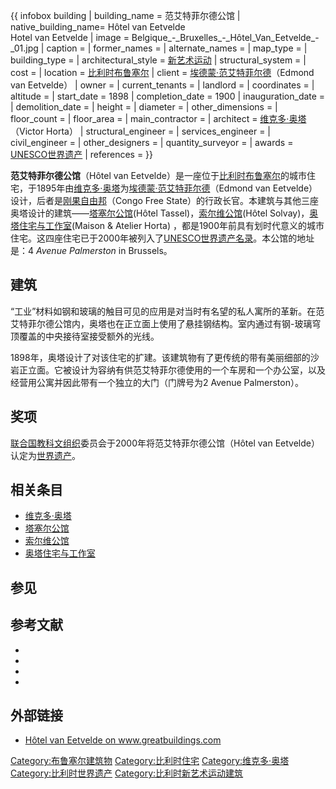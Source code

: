 {{ infobox building
| building_name       = 范艾特菲尔德公馆
| native_building_name= Hôtel van Eetvelde{{fr icon}} <br/> Hotel van Eetvelde{{nl icon}}
| image               = Belgique_-_Bruxelles_-_Hôtel_Van_Eetvelde_-_01.jpg
| caption             = 
| former_names        =
| alternate_names     =
| map_type            =
| building_type       =
| architectural_style = [[新艺术运动|新艺术运动]]
| structural_system   =
| cost                =
| location            = [[比利时|比利时]][[布鲁塞尔|布鲁塞尔]]
| client              = [[埃德蒙·范艾特菲尔德|埃德蒙·范艾特菲尔德]]（Edmond van Eetvelde）
| owner               =
| current_tenants     = 
| landlord            =
| coordinates         = {{coord|50|50|49.94|N|4|22|50.11|E|type:landmark_region:BE|display=inline,title}}
| altitude            = 
| start_date          = 1898
| completion_date     = 1900
| inauguration_date   =
| demolition_date     =
| height              =
| diameter            = 
| other_dimensions    =
| floor_count         =
| floor_area          = 
| main_contractor     =
| architect           = [[维克多·奥塔|维克多·奥塔]]（Victor Horta）
| structural_engineer =
| services_engineer   =
| civil_engineer      =
| other_designers     =
| quantity_surveyor   =
| awards              = [[UNESCO|UNESCO]][[世界遗产|世界遗产]]
| references          =
}}
{{世界文化遗产概要表
| site_img = File:Signature Victor Horta 1900.svg
| site_img_capt = 维克多·奥塔签名
| site_img_width = 275px
| zh_name = 建筑师维克多·奥塔-{}-的主要城市建筑（布鲁塞尔）
| en_name = Major Town Houses of the Architect Victor Horta (Brussels)
| fr_name = Habitations majeures de l'architecte Victor Horta (Bruxelles)
| country = {{BEL}}
| Region = 欧洲和北美地区
| criterion_c = (i)(ii)(iv)
| rg_year = 2000
| ex_rg_year = 
| remarks = 
| org_url = http://whc.unesco.org/en/list/1005 1005
| map_img = Image:Map of brussels in belgium.PNG
| map_img_width = 275px
}}

'''范艾特菲尔德公馆'''（Hôtel van Eetvelde）是一座位于[[比利时|比利时]][[布鲁塞尔|布鲁塞尔]]的城市住宅，于1895年由[[维克多·奥塔|维克多·奥塔]]为[[埃德蒙·范艾特菲尔德|埃德蒙·范艾特菲尔德]]（Edmond van Eetvelde）设计，后者是[[刚果自由邦|刚果自由邦]]（Congo Free State）的行政长官。本建筑与其他三座奥塔设计的建筑——[[塔塞尔公馆|塔塞尔公馆]](Hôtel Tassel)，[[索尔维公馆|索尔维公馆]](Hôtel Solvay)，[[奥塔博物馆|奥塔住宅与工作室]](Maison & Atelier Horta) ，都是1900年前具有划时代意义的城市住宅。这四座住宅已于2000年被列入了[[UNESCO|UNESCO]][[世界遗产名录|世界遗产名录]]。本公馆的地址是：4 ''Avenue Palmerston'' in Brussels。

== 建筑 ==
“工业”材料如钢和玻璃的触目可见的应用是对当时有名望的私人寓所的革新。在范艾特菲尔德公馆内，奥塔也在正立面上使用了悬挂钢结构。室内通过有钢-玻璃穹顶覆盖的中央接待室接受额外的光线。

1898年，奥塔设计了对该住宅的扩建。该建筑物有了更传统的带有美丽细部的沙岩正立面。它被设计为容纳有供范艾特菲尔德使用的一个车房和一个办公室，以及经营用公寓并因此带有一个独立的大门（门牌号为2 Avenue Palmerston）。

{{cquote|布鲁塞尔的范艾特菲尔德公馆于1898年（原文如此）由维克多·奥塔——无疑是关键的欧洲新艺术运动建筑师——设计。当其他大多数建筑师狎玩此新风格之际，奥塔发现它给予其理念以最好的表达。他的才华展现于其有能力使其装饰设计潜入逼仄窘束之场所。室内作为光线的中心变得极其重要，光线自通常位于建筑中央的有金银丝装饰的穹顶与天窗渗透进来。范艾特菲尔德公馆是奥塔处理该位置以及用其给通往一层接待室的富丽堂皇的楼梯以高光之方式的非凡实例。 <ref>{{cite book | last = Norwich | first = John | title = Great Architecture of the World | url = https://archive.org/details/greatarchitectur00tory | publisher = Random House | location = New York | year = 1975 |page=[https://archive.org/details/greatarchitectur00tory/page/224 224]| isbn = 0394498879 }}</ref>}}

== 奖项 ==

[[联合国教科文组织|联合国教科文组织]]委员会于2000年将范艾特菲尔德公馆（Hôtel van Eetvelde）认定为[[世界遗产|世界遗产]]。

{{cquote|这四座主要的城镇房屋——[[塔塞尔公馆|塔塞尔公馆]](Hôtel Tassel)，[[索尔维公馆|索尔维公馆]](Hôtel Solvay)，'''范艾特菲尔德公馆'''（Hôtel van Eetvelde），以及[[奥塔博物馆|奥塔住宅与工作室]](Maison & Atelier Horta) ——位于布鲁塞尔由新艺术运动早期发起者之一的建筑师[[维克多·奥塔|维克多·奥塔]]设计，是19世纪末建筑中最引人注目的先锋作品。这些以其开放的设计，光线的散播，装饰刻线与建筑结构极其出色的结合为特征的作品代表了风格上的革命。}}

== 相关条目 ==
* [[维克多·奥塔|维克多·奥塔]]
* [[塔塞尔公馆|塔塞尔公馆]]
* [[索尔维公馆|索尔维公馆]]
* [[奥塔博物馆|奥塔住宅与工作室]]

== 参见 ==
{{reflist}}
== 参考文献 ==

* {{cite book | last = Aubry  | first = Françoise  |last2= Vandenbreeden |first2= Jos | title = Horta — Art Nouveau to Modernism | publisher = Ludion Press | location = Ghent | year = 1996 | isbn = 0810963337 }}
* {{cite book | last = Campbell | first = Gordon | title = The Grove Encyclopedia of Decorative Arts | publisher = Oxford University Press | location = Oxford | year = 2006 | isbn = 0195189485|page=490|url=http://books.google.be/books?id=jGsVHV098K0C&pg=RA1-PA490}}
* {{cite book | last = Sembach | first = Klaus-Jurgen | title = Art Nouveau | publisher = Taschen | location = Köln | year = 2002 | isbn = 3822820229|page=47|url=http://books.google.be/books?id=dgsFkaeksJEC&pg=PA47}}
* {{cite book | last = Cuito | first = Aurora | title = Victor Horta | publisher = Te Neues Publishing Company | location = City | year = 2003 | isbn = 3823855425 }}

== 外部链接 ==
*[http://www.greatbuildings.com/buildings/Hotel_van_Eetvelde.html Hôtel van Eetvelde on www.greatbuildings.com]

{{比利时世界遗产}}

{{DEFAULTSORT:Hotel van Eetvelde}}

[[Category:布鲁塞尔建筑物|Category:布鲁塞尔建筑物]]
[[Category:比利时住宅|Category:比利时住宅]]
[[Category:维克多·奥塔|Category:维克多·奥塔]]
[[Category:比利时世界遗产|Category:比利时世界遗产]]
[[Category:比利时新艺术运动建筑|Category:比利时新艺术运动建筑]]